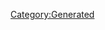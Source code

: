 {{Texts/Music
 |ID=128
 |MusicName=ユニバーサル・バニー【MIRROR ver.】
 |OfficialName=ユニバーサル・バニー
 |VocalName=シェリル・ノーム starring May'n
 |VocalNameLF=シェリル・ノーム starring May'n
 |Description=作品：劇場版マクロスF〜イツワリノウタヒメ〜<br/><br/>歌手：シェリル・ノーム starring May'n<br/><br/>作詞：しほり、PA-NON、Gabriela Robin<br/>作曲：菅野よう子
 |BuyURL=https://recochoku.jp/song/S20279291/single?ds=34296067
 |StoryDesc=
 |StoryTitle=
 |BannerId=0
 |AnmStoreURL=
}}
[[Category:Generated]]
